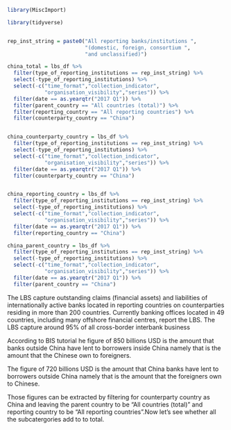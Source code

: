 
```r

library(MiscImport)

library(tidyverse)

```


```r



```


```r

rep_inst_string = paste0("All reporting banks/institutions ",
                         "(domestic, foreign, consortium ",
                         "and unclassified)")

china_total = lbs_df %>% 
  filter(type_of_reporting_institutions == rep_inst_string) %>% 
  select(-type_of_reporting_institutions) %>% 
  select(-c("time_format","collection_indicator",
            "organisation_visibility","series")) %>% 
  filter(date == as.yearqtr("2017 Q1")) %>% 
  filter(parent_country == "All countries (total)") %>%
  filter(reporting_country == "All reporting countries") %>% 
  filter(counterparty_country == "China")


china_counterparty_country = lbs_df %>% 
  filter(type_of_reporting_institutions == rep_inst_string) %>% 
  select(-type_of_reporting_institutions) %>% 
  select(-c("time_format","collection_indicator",
            "organisation_visibility","series")) %>% 
  filter(date == as.yearqtr("2017 Q1")) %>%
  filter(counterparty_country == "China")


china_reporting_country = lbs_df %>% 
  filter(type_of_reporting_institutions == rep_inst_string) %>% 
  select(-type_of_reporting_institutions) %>% 
  select(-c("time_format","collection_indicator",
            "organisation_visibility","series")) %>% 
  filter(date == as.yearqtr("2017 Q1")) %>%
  filter(reporting_country == "China")

china_parent_country = lbs_df %>% 
  filter(type_of_reporting_institutions == rep_inst_string) %>% 
  select(-type_of_reporting_institutions) %>% 
  select(-c("time_format","collection_indicator",
            "organisation_visibility","series")) %>% 
  filter(date == as.yearqtr("2017 Q1")) %>% 
  filter(parent_country == "China")

```

The LBS capture outstanding claims (financial assets) and liabilities of internationally active banks located in reporting countries on counterparties residing in more than 200 countries. Currently banking offices located
in 49 countries, including many offshore financial centres, report the LBS. The LBS
capture around 95% of all cross-border interbank business


According to BIS tutorial \hyperlink{https://youtu.be/fUcHBKVdC0Y}

The figure of 850 billions USD is the amount that banks outside China have lent to borrowers inside China namely that is the amount that the Chinese own to foreigners.


The figure of 720 billions USD is the amount that China banks have lent to borrowers outside China namely that is the amount that the foreigners own to Chinese.

Those figures can be extracted by filtering for counterparty country as China and leaving the parent country to be "All countries (total)" and reporting country to be
"All reporting countries".Now let's see whether all the subcatergories add to to total.

